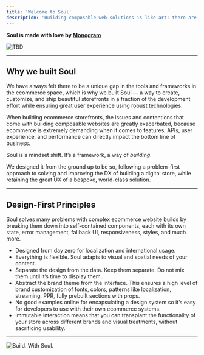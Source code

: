 ```yaml
---
title: 'Welcome to Soul'
description: 'Building composable web solutions is like art: there are no rules, just countless mediums (technologies). It is within the eye of the artist (engineer) to ‘paint’ these technologies and bring them together into a cohesive product that is greater than the sum of its parts. This was the fundamental foundational principle of Soul — it’s an opinionated yet completely customizable set of components to help you build a proper store grounded in proper design.'
---
```


**Soul is made with love by <a href="https://monogram.io" target="_blank">Monogram</a>**

![TBD](https://rstr.in/monogram/vibes/PO6Kkog4S1V)

---

## Why we built Soul

We have always felt there to be a unique gap in the tools and frameworks in the ecommerce space, which is why we built Soul — a way to create, customize, and ship beautiful storefronts in a fraction of the development effort while ensuring great user experience using robust technologies.

When building ecommerce storefronts, the issues and contentions that come with building composable websites are greatly exacerbated, because ecommerce is extremely demanding when it comes to features, APIs, user experience, and performance can directly impact the bottom line of business.

Soul is a mindset shift. It’s a framework, a way of _building_.

We designed it from the ground up to be so, following a problem-first approach to solving and improving the DX of building a digital store, while retaining the great UX of a bespoke, world-class solution.

---

## Design-First Principles

Soul solves many problems with complex ecommerce website builds by breaking them down into self-contained components, each with its own state, error management, fallback UI, responsiveness, styles, and much more.

- Designed from day zero for localization and international usage.
- Everything is flexible. Soul adapts to visual and spatial needs of your content.
- Separate the design from the data. Keep them separate. Do not mix them until it’s time to display them.
- Abstract the brand theme from the interface. This ensures a high level of brand customization of fonts, colors, patterns like localization, streaming, PPR, fully prebuilt sections with props.
- No good examples online for encapsulating a design system so it’s easy for developers to use with their own ecommerce systems.
- Immutable interaction means that you can transplant the functionality of your store across different brands and visual treatments, without sacrificing usability.

---

![Build. With Soul.](https://rstr.in/monogram/vibes/FZHJGcaNAst)
